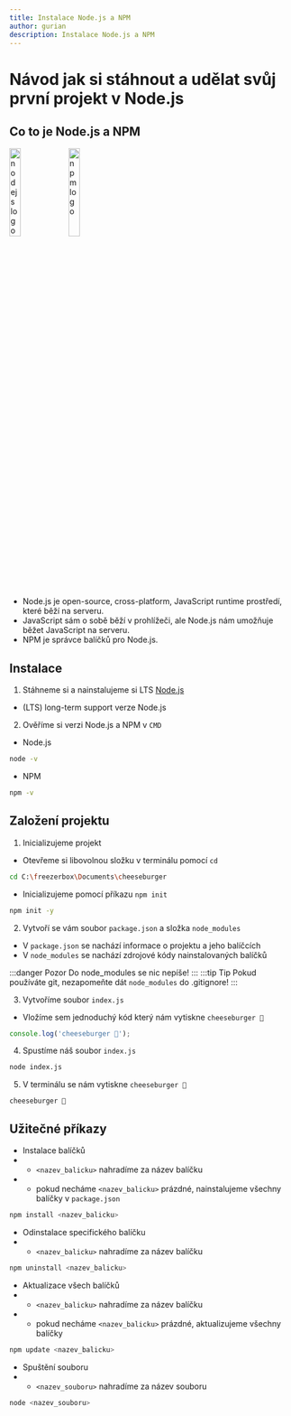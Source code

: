 ```yaml
---
title: Instalace Node.js a NPM
author: gurian
description: Instalace Node.js a NPM
---
```


# Návod jak si stáhnout a udělat svůj první projekt v Node.js

## Co to je Node.js a NPM

<img src="/img/weaimg/nodejs.webp" alt="nodejs logo" width="20%" />
<img src="/img/weaimg/npm.webp" alt="npm logo" width="20%" />

- Node.js je open-source, cross-platform, JavaScript runtime prostředí, které běží na serveru.
- JavaScript sám o sobě běží v prohlížeči, ale Node.js nám umožňuje běžet JavaScript na serveru.
- NPM je správce balíčků pro Node.js.

## Instalace

1. Stáhneme si a nainstalujeme si LTS [Node.js](https://nodejs.org/en)

- (LTS) long-term support verze Node.js

2. Ověříme si verzi Node.js a NPM v `CMD`

- Node.js
```sh title="Terminál"
node -v
```
- NPM
```sh title="Terminál"
npm -v
```

## Založení projektu

1. Inicializujeme projekt

- Otevřeme si libovolnou složku v terminálu pomocí `cd`

```sh title="Terminál"
cd C:\freezerbox\Documents\cheeseburger
```

- Inicializujeme pomocí příkazu `npm init`
```sh title="Terminál"
npm init -y
```

2. Vytvoří se vám soubor `package.json` a složka `node_modules`

- V `package.json` se nachází informace o projektu a jeho balíčcích
- V `node_modules` se nachází zdrojové kódy nainstalovaných balíčků

:::danger Pozor
Do node_modules se nic nepíše! 
:::
:::tip Tip
Pokud používáte git, nezapomeňte dát `node_modules` do .gitignore!
:::

3. Vytvoříme soubor `index.js`

- Vložíme sem jednoduchý kód který nám vytiskne `cheeseburger 🍔`
```js title="\cheeseburger\index.js"
console.log('cheeseburger 🍔');
```

4. Spustíme náš soubor `index.js`

```sh title="Terminál"
node index.js
```

5. V terminálu se nám vytiskne `cheeseburger 🍔`
```
cheeseburger 🍔
```

## Užitečné příkazy

- Instalace balíčků
- - `<nazev_balicku>` nahradíme za název balíčku
- - pokud necháme `<nazev_balicku>` prázdné, nainstalujeme všechny balíčky v `package.json`
```sh
npm install <nazev_balicku>
```

- Odinstalace specifického balíčku
- - `<nazev_balicku>` nahradíme za název balíčku
```sh
npm uninstall <nazev_balicku>
```

- Aktualizace všech balíčků
- - `<nazev_balicku>` nahradíme za název balíčku
- - pokud necháme `<nazev_balicku>` prázdné, aktualizujeme všechny balíčky
```sh
npm update <nazev_balicku>
```

- Spuštění souboru
- - `<nazev_souboru>` nahradíme za název souboru
```sh
node <nazev_souboru>
```